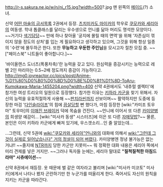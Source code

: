 http://r-s.sakura.ne.jp/w/n/ni_r15.jpg?width=500?.jpg
맨 왼쪽의 [[메이드]](?) 소녀.

신약 [[어떤 마술의 금서목록]] 2권에서 등장. [[츠치미카도 마이카]]의 학우로 [[쿠모카와 세리아]]의 여동생. 학내 톱클래스를 달리는 우수생으로 언니를 닮아 머리도 명석한 모양이다. ~~거기다 [[색기담당]]~~ 만에 하나 찾아올 '궁지에 몰릴 때의 면역'을 위해 '자존심이 꺾이지 않을 정도의 상처'를 입는 게 필요하다고 생각하고 있으며, 그것을 위해 항상 일종의 '수련'에 몰두하곤 한다. 또한 '''무능하고 우둔한 주인님'''을 모시고자 절찬 모집 중. ~~["페이스북" 니트들이 좋아합니다.]~~

'바이올렌스 도너츠(폭풍차축)'란 능력을 갖고 있다. 원심력을 증감시키는 능력으로 레벨 2인 마리아는 0.5~2배 정도까지 증감이 가능하다고. 
http://img0.joyreactor.cc/pics/post/Anime-%D1%80%D0%B0%D0%BD%D0%BE%D0%B1%D1%8D-ToAru-Kumokawa-Maria-1455204.png?width=400
신약 4권에서도 '내츄럴 셀렉터'에 참가한 여성 트리오의 일원으로 등장했다. 참가한 이유는 [[키하라 카군]]을 찾기 위해서. 자신의 능력을 유효적절하게 사용해 ~~[[판치라]]씬까지 선보이며~~ 활약하지만 도중에 등장한 마검 '[[다인슬라이프]]'의 힘에 [[끔살]]당할 뻔 했다가, 마침 등장한 [wiki:"카미조 토우마" 토우마]의 [[이매진 브레이커]] 덕에 목숨을 건진다. ~~언니에 이어서 또 다른 [[카미양병]]의 희생양 예감이... [wiki:"미사카 동생" 시스터즈]에 이은 또 다른 [[자매덮밥]]?~~ 물론, 본인은 이미 키하라 카군에게 빠져 있기에, 우스갯소리...인 줄 알았는데...

...그런데, 신약 5권에 [[wiki:"쿠모카와 세리아"언니]]와의 대화에 의해서 [[wiki:"그런데 그것이 실제로 일어났습니다" 거의 정설이 되어 버렸다]]. 카미양병엔 정녕 불가능은 없는 거냐!! ~~졸지에 [[NTR]]까지 당한 카군만 지못미~~ 뭐 정확한 대화 내용은 세리아 쪽에서 미리 견제를 넣은 거지만. ~~그러나 독자들 눈에는, 세리아 말대로 '''"질척질척한 아침드라마" 시츄에이션'''~~

신약 8권에서 재등장. 옷 때문에 벌 같은 여자라고 불리며 [wiki:"미사카 미코토" 미사카]에게서 나타나 봤자 곤란하기만 한 누군가를 떠올리게 한다. 죽어서도 자신의 원칙을 지키는 카군을 따라간다.
